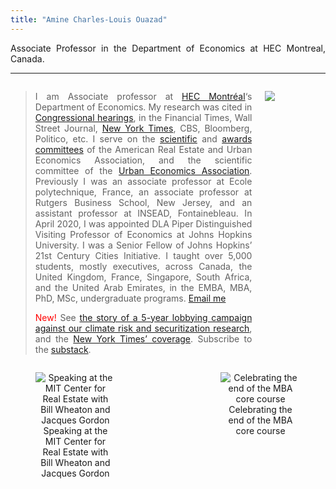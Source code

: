 ```yaml
---
title: "Amine Charles-Louis Ouazad"
---
```

<style>
body {
text-align: justify}
</style>

Associate Professor in the Department of Economics at HEC Montreal, Canada.

___
::: columns

:::: {.column width="80%"}
> I am Associate professor at [HEC Montréal](https://www.hec.ca/en/profs/amine.ouazad.html)'s Department of Economics. My research was cited in [Congressional hearings](https://youtu.be/c9lrud-Uaok?t=2610), in the Financial Times, Wall Street Journal, [New York Times](https://www.nytimes.com/2024/12/07/business/economy/mortgages-climate-risk-fannie-freddie.html), CBS, Bloomberg, Politico, etc.  I serve on the [scientific](https://www.areuea.org/international) and [awards committees](https://www.areuea.org/awards-committee) of the American Real Estate and Urban Economics Association, and the scientific committee of the [Urban Economics Association](https://urbaneconomics.org/meetings/). Previously I was an associate professor at Ecole polytechnique, France, an associate professor at Rutgers Business School, New Jersey, and an assistant professor at INSEAD, Fontainebleau. In April 2020, I was appointed DLA Piper Distinguished Visiting Professor of Economics at Johns Hopkins University. I was a Senior Fellow of Johns Hopkins' 21st Century Cities Initiative. I taught over 5,000 students, mostly executives, across Canada, the United Kingdom, France, Singapore, South Africa, and the United Arab Emirates, in the EMBA, MBA, PhD, MSc, undergraduate programs. [Email me](mailto:amine.ouazad@hec.ca)
> 
> <span style="color:red;">New!</span> See [the story of a 5-year lobbying campaign against our climate risk and securitization research](https://policyandthemarkets.substack.com/p/climate-change-is-the-new-tobacco), and the [New York Times' coverage](https://www.nytimes.com/2024/12/07/business/economy/mortgages-climate-risk-fannie-freddie.html). Subscribe to the [substack](https://policyandthemarkets.substack.com/).
::::

:::: {.column width="20%"}
![](https://github.com/aouazad/Website/blob/83504bc3ab6ba51f486f503a4835bca6eefd32bc/pics/picture_2022.jpeg?raw=true)
::::

:::


<center>
::: columns

:::: {.column width="45%"}
![Speaking at the MIT Center for Real Estate with Bill Wheaton and Jacques Gordon](https://github.com/aouazad/Website/blob/09d5501bb74f82b370932c0225a1d6ce528d08f6/pics/MIT_talk.JPG?raw=true)
::::

:::: {.column width="10%"}
\
::::

:::: {.column width="45%"}
![Celebrating the end of the MBA core course](http://www.ouazad.com/resources/INSEAD_MBA_classroom_pic.jpeg)
::::

:::
</center>


